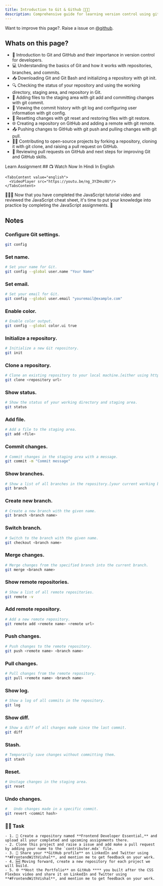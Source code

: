 ```yaml
---
title: Introduction to Git & Github 📝👨‍💻
description: Comprehensive guide for learning version control using git and github
---
```


<Callout>

Want to improve this page?. Raise a issue on [@github](https://github.com/ManishBisht777/frontend-freaks-website).

</Callout>

## Whats on this page?

- 👋 Introduction to Git and GitHub and their importance in version control for developers.
- 💻 Understanding the basics of Git and how it works with repositories, branches, and commits.
- 📥 Downloading Git and Git Bash and initializing a repository with git init.
- 🔍 Checking the status of your repository and using the working directory, staging area, and repository in Git.
- 📝 Adding files to the staging area with git add and committing changes with git commit.
- 📜 Viewing the commit history with git log and configuring user information with git config.
- 🔄 Resetting changes with git reset and restoring files with git restore.
- 🌐 Creating a repository on GitHub and adding a remote with git remote.
- 📤 Pushing changes to GitHub with git push and pulling changes with git pull.
- 👨‍💻 Contributing to open-source projects by forking a repository, cloning it with git clone, and raising a pull request on GitHub.
- 👀 Reviewing pull requests on GitHub and next steps for improving Git and GitHub skills.

<Tabs defaultValue="learn">

<TabsList>
  <TabsTrigger value="learn">Learn</TabsTrigger>
  <TabsTrigger value="assignment">Assignment</TabsTrigger>
</TabsList>

<TabsContent value="learn">
     ## 📺 Watch Now

  <Tabs defaultValue="hindi">
 
   <TabsList>
   <TabsTrigger value="hindi">In Hindi</TabsTrigger>
   <TabsTrigger value="english">In English</TabsTrigger>
   </TabsList>

   <TabsContent value="hindi">
     <VideoPlayer src="https://www.youtube.com/live/aWxWM-kD_bM?si=rrDa9GSxOuM3xBH9"/>
   </TabsContent>

    <TabsContent value="english">
      <VideoPlayer src="https://youtu.be/ng_3YZHnz8U"/>
    </TabsContent>
    
  </Tabs>

<Callout type="info">
   👨‍💻📝 Now that you have completed the JavaScript tutorial video and reviewed the JavaScript cheat sheet, it's time to put your knowledge into practice by completing the JavaScript assignments. 🚀
</Callout>


## Notes

### Configure Git settings.

```bash
git config
```

### Set name.

```bash
# Set your name for Git.
git config --global user.name "Your Name"
```

### Set email.

```bash
# Set your email for Git.
git config --global user.email "youremail@example.com"
```

### Enable color.

```bash
# Enable color output.
git config --global color.ui true
```

### Initialize a repository.

```bash
# Initialize a new Git repository.
git init
```

### Clone a repository.

```bash
# Clone an existing repository to your local machine.[either using https or SSH(when you have linked github with your computer using SSH keys) link]
git clone <repository url>
```

### Show status.

```bash
# Show the status of your working directory and staging area.
git status
```

### Add file.

```bash
# Add a file to the staging area.
git add <file>
```

### Commit changes.

```bash
# Commit changes in the staging area with a message.
git commit -m "Commit message"
```

### Show branches.

```bash
# Show a list of all branches in the repository.[your current working branch will be green coloured with * mark before it].
git branch
```

### Create new branch.

```bash
# Create a new branch with the given name.
git branch <branch name>
```

### Switch branch.

```bash
# Switch to the branch with the given name.
git checkout <branch name>
```

### Merge changes.

```bash
# Merge changes from the specified branch into the current branch.
git merge <branch name>
```

### Show remote repositories.

```bash
# Show a list of all remote repositories.
git remote -v
```

### Add remote repository.

```bash
# Add a new remote repository.
git remote add <remote name> <remote url>
```

### Push changes.

```bash
# Push changes to the remote repository.
git push <remote name> <branch name>
```

### Pull changes.

```bash
# Pull changes from the remote repository.
git pull <remote name> <branch name>
```

### Show log.

```bash
# Show a log of all commits in the repository.
git log
```

### Show diff.

```bash
# Show a diff of all changes made since the last commit.
git diff
```

### Stash.

```bash
# Temporarily save changes without committing them.
git stash
```

### Reset.

```bash
# Unstage changes in the staging area.
git reset
```

### Undo changes.

```bash
# 	Undo changes made in a specific commit.
git revert <commit hash>
```

</TabsContent>

<TabsContent value="assignment">

 ### 📌🔨 Task
    - 1. 📂 Create a repository named **Frontend Developer Essential,** and upload all your completed and upcoming assignments there.
    - 2. Clone this project and raise a issue and add make a pull request by adding your name to the `contributer.mdx` file.
    - 3. 📣 Share your **GitHub profile** on LinkedIn and Twitter using **#FrontendWithVishal**, and mention me to get feedback on your work.
    - 4. 🆕 Moving forward, create a new repository for each project we will build.
    - 5. 🌐 **Host the Portfolio** on GitHub **** you built after the CSS Flexbox video and share it on LinkedIn and Twitter using **#FrontendWithVishal**, and mention me to get feedback on your work.



</TabsContent>

</Tabs>